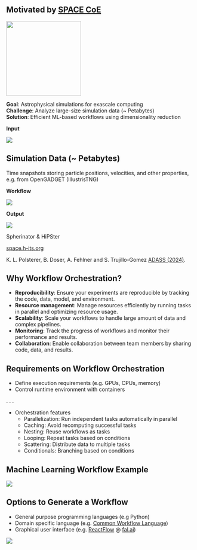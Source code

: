 ## Motivated by [SPACE CoE](https://www.space-coe.eu/)

![](images/SPACE_logo.png){.absolute top=-20 right=0 width=200}

::: {.fs34}
**Goal**: Astrophysical simulations for exascale computing\
**Challenge**: Analyze large-size simulation data (~ Petabytes)\
**Solution**: Efficient ML-based workflows using dimensionality reduction
:::

::: {layout='[1,2.4,0.7]'}
::: n1

**Input**

![](images/illustris.png)

::: {.fs20}
::: {.callout-note icon=false}

## Simulation Data (~ Petabytes)

Time snapshots storing particle positions, velocities, and other properties, e.g. from OpenGADGET (IllustrisTNG)

:::
:::
:::

::: n2
**Workflow**

![](images/projectx.svg)
:::

::: n3
**Output**

![](images/P404_f2.png)

::: {.fs20}
Spherinator & HiPSter

[space.h-its.org](https://space.h-its.org/)
:::
:::
:::

::: aside
K. L. Polsterer, B. Doser, A. Fehlner and S. Trujillo-Gomez [ADASS (2024)]().
:::

<!-- ![](images/Space-partners-new.png){fig-align="center"} -->


## Why Workflow Orchestration?

::: {.incremental}

- **Reproducibility**: Ensure your experiments are reproducible by tracking the code, data, model, and environment.
- **Resource management**: Manage resources efficiently by running tasks in parallel and optimizing resource usage.
- **Scalability**: Scale your workflows to handle large amount of data and complex pipelines.
- **Monitoring**: Track the progress of workflows and monitor their performance and results.
- **Collaboration**: Enable collaboration between team members by sharing code, data, and results.

:::


## Requirements on Workflow Orchestration

  - Define execution requirements (e.g. GPUs, CPUs, memory)
  - Control runtime environment with containers

. . .

  - Orchestration features
    - Parallelization: Run independent tasks automatically in parallel 
    - Caching: Avoid recomputing successful tasks
    - Nesting: Reuse workflows as tasks
    - Looping: Repeat tasks based on conditions
    - Scattering: Distribute data to multiple tasks
    - Conditionals: Branching based on conditions


## Machine Learning Workflow Example

![](images/ml-workflow-example.svg){fig-align="center"}


## Options to Generate a Workflow

- General purpose programming languages (e.g Python)
- Domain specific language (e.g. [Common Workflow Language](https://www.commonwl.org/))
- Graphical user interface (e.g. [ReactFlow](https://reactflow.dev/) @ [fal.ai](https://fal.ai/dashboard))

![](images/fal_ai.png){fig-align="center"}
